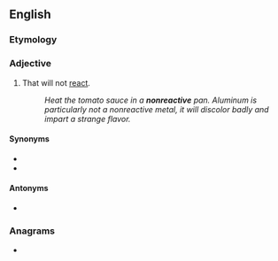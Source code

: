 ==English==

===Etymology===
{{prefix|non|reactive|lang=en}}

===Adjective===
{{en-adj}}

# That will not [[react]].
#: ''Heat the tomato sauce in a '''nonreactive''' pan. Aluminum is particularly not a nonreactive metal, it will discolor badly and impart a strange flavor.''

====Synonyms====
* {{l|en|unreactive}}
* {{l|en|inert}}

====Antonyms====
* {{l|en|reactive}}

===Anagrams===
* {{anagrams|en|noncreative}}